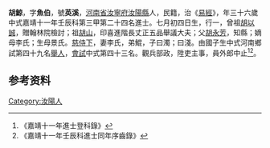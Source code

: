 {{明清人物信息框
| 姓名 = 胡鯨
| 原名 =
| 圖片名稱= 
| 圖片大小 =
| 圖片說明 = 
| 最高職務 =
| 國家 = 大明 
| 爵位 =
| 籍貫 = [[河南省|河南省]][[汝寧府|汝寧府]][[汝陽縣|汝陽縣]]
| 族裔 = 
| 旗籍 = 
| 字號 = 
| 諡號 =
| 出生日期 = 七月初四日
| 出生地點 =
| 逝世日期 = 
| 逝世地點 =
| 墓葬 =
| 配偶 = 李氏
| 親屬 = 曾祖[[胡以誠|胡以誠]]，祖[[胡山|胡山]]，父[[胡永芳|胡永芳]]，嫡母李氏；生母景氏
| 出身 =
* 嘉靖十一年壬辰科進士
| 經歷 =
| 著作 =  
*
*
*
}}
'''胡鯨'''{{BD|1497年||1556年||}}，字'''魚伯'''，號'''英溪'''，[[河南省|河南省]][[汝寧府|汝寧府]][[汝陽縣|汝陽縣]]人，民籍，治《[[易經|易經]]》，年三十六歲中式嘉靖十一年壬辰科第三甲第二十四名進士。七月初四日生，行一，曾祖[[胡以誠|胡以誠]]，贈翰林院檢討；祖[[胡山|胡山]]，印喜進階長丈正五品舉議大夫；父[[胡永芳|胡永芳]]，知縣；嫡母李氏；生母景氏。[[慈侍下|慈侍下]]，妻李氏，弟鯤，子曰濁；曰淺。由國子生中式河南鄉試第四十九名[[舉人|舉人]]，[[會試|會試]]中式第四十三名。觀兵部政，陞吏主事，員外郎中止<ref>《嘉靖十一年進士登科錄》</ref><ref>《嘉靖十一年壬辰科進士同年序齒錄》</ref>。

== 参考资料 ==
{{reflist}}

{{嘉靖十一年壬辰科殿试金榜}}

{{Authority control}}
{{DEFAULTSORT:}}
[[Category:汝陽人|Category:汝陽人]]


{{明朝人物小作品}}